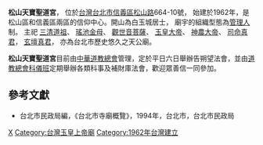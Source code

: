 '''松山天寶聖道宮'''，
位於[[台灣|台灣]][[台北市|台北市]][[信義區_(臺北市)|信義區]][[松山路|松山路]]664-10號，
始建於1962年，是松山區和信義區兩區的信仰中心。開山為白玉城居士，
廟宇的組織型態為[[管理人|管理人]]制。
主祀
[[三清道祖|三清道祖]]、
[[瑤池金母|瑤池金母]]、
[[觀世音菩薩|觀世音菩薩]]、
[[玉皇大帝|玉皇大帝]]、
[[神農大帝|神農大帝]]、
[[司命真君|司命真君]]，
[[玄壇真君|玄壇真君]]，
亦為台北市歷史悠久之天公廟。

'''松山天寶聖道宮'''目前由[[中華道教總會|中華道教總會]]管理，定於平日六日舉辦告朔望法會，並由[[道教總會科儀班|道教總會科儀班]]定期舉辦各類科事及補財庫法會，歡迎眾善信一同參加。

==參考文獻==
*台北市民政局編，《台北市寺廟概覽》，1994年，台北市，台北市民政局

[[Category:信義區廟宇_(臺北市)|X]]
[[Category:台灣玉皇上帝廟|Category:台灣玉皇上帝廟]]
[[Category:1962年台灣建立|Category:1962年台灣建立]]